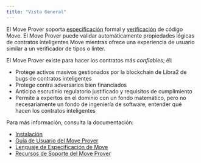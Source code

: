 ```yaml
---
title: "Vista General"
---
```


El Move Prover soporta [especificación](/build/smart-contracts/prover/spec-lang) formal y
[verificación](/build/smart-contracts/prover/prover-guide) de código Move. El Move Prover puede
validar automáticamente propiedades lógicas de contratos inteligentes Move mientras ofrece
una experiencia de usuario similar a un verificador de tipos o linter.

El Move Prover existe para hacer los contratos más _confiables_; él:

- Protege activos masivos gestionados por la blockchain de Libra2 de bugs de contratos inteligentes
- Protege contra adversarios bien financiados
- Anticipa escrutinio regulatorio justificado y requisitos de cumplimiento
- Permite a expertos en el dominio con un fondo matemático, pero no necesariamente un
  fondo de ingeniería de software, entender qué hacen los contratos inteligentes

Para más información, consulta la documentación:

- [Instalación](/build/cli/setup-cli/install-move-prover)
- [Guía de Usuario del Move Prover](/build/smart-contracts/prover/prover-guide)
- [Lenguaje de Especificación de Move](/build/smart-contracts/prover/spec-lang)
- [Recursos de Soporte del Move Prover](/build/smart-contracts/prover/supporting-resources)

